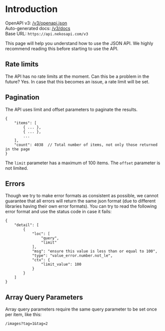 # Introduction

OpenAPI v3: [/v3/openapi.json](https://api.nekosapi.com/v3/openapi.json)<br/>
Auto-generated docs: [/v3/docs](https://api.nekosapi.com/v3/docs)<br/>
Base URL: `https://api.nekosapi.com/v3`

This page will help you understand how to use the JSON API. We highly recommend reading this before starting to use the API.

## Rate limits

The API has no rate limits at the moment. Can this be a problem in the future? Yes. In case that this becomes an issue, a rate limit will be set.

## Pagination

The API uses limit and offset parameters to paginate the results.

```jsonc filename="GET /v3/images?limit=100&offset=10"
{
    "items": [
        { ... },
        { ... },
        ...
    ],
    "count": 4038  // Total number of items, not only those returned in the page
}
```

The `limit` parameter has a maximum of 100 items. The `offset` parameter is not limited.

## Errors

Though we try to make error formats as consistent as possible, we cannot guarantee that all errors will return the same json format (due to different libraries having their own error formats). You can try to read the following error format and use the status code in case it fails:

```jsonc filename="GET /v3/images?limit=101"
{
    "detail": [
        {
            "loc": [
                "query",
                "limit"
            ],
            "msg": "ensure this value is less than or equal to 100",
            "type": "value_error.number.not_le",
            "ctx": {
                "limit_value": 100
            }
        }
    ]
}
```

## Array Query Parameters

Array query parameters require the same query parameter to be set once per item, like this:

```
/images?tag=1&tag=2
```